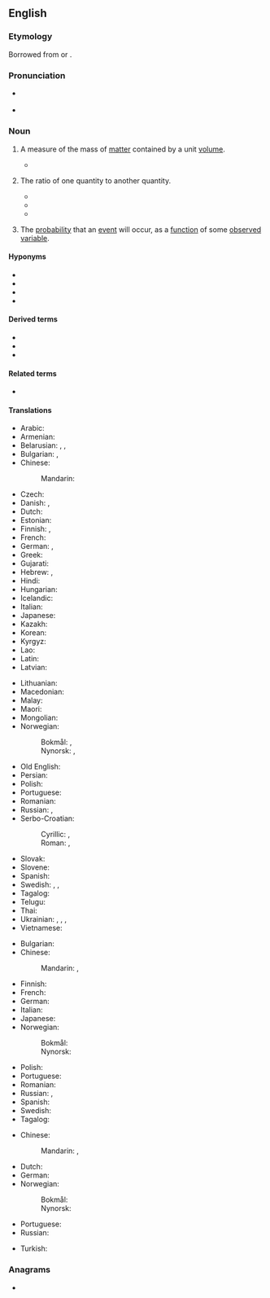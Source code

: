 ==English==
{{wikipedia}}

===Etymology===
Borrowed from {{bor|en|frm|densité}} or {{bor|en|la|densitas}}.

===Pronunciation===
* {{a|UK}} {{IPA|/ˈdɛn.sɪ.ti/|/ˈdɛn.sə.ti/|lang=en}}
* {{a|US}} {{IPA|/ˈdɛn.sə.ti/|[ˈdɛn.sə.ɾi]|lang=en}}

===Noun===
{{en-noun|~|densities}}

# {{senseid|en|physics: amount of matter contained by a given volume}}{{lb|en|physics}} A measure of the mass of [[matter]] contained by a unit [[volume]].
#* {{quote-magazine|year=2013|month=May-June|author=Kevin Heng
|title=[http://www.americanscientist.org/issues/pub/2013/3/why-does-nature-form-exoplanets-easily Why Does Nature Form Exoplanets Easily?]
|volume=101|issue=3|page=184|magazine={{w|American Scientist}}
|passage=In the past two years, NASA’s Kepler Space Telescope has located nearly 3,000 exoplanet candidates ranging from sub-Earth-sized minions to gas giants that dwarf our own Jupiter. Their '''densities''' range from that of styrofoam to iron.}}
# {{senseid|en|number of particles or other quantity contained by a given volume}}The ratio of one quantity to another quantity.
#* {{quote-text|year=2007|author=Lisa Akbari|title=Every Woman's Guide to Beautiful Hair at Any Age|page=37|url=https://books.google.com/books?id=y_fJX5VqTAkC&lpg=PA38&dq=%22your%20density%22&pg=PA37#v=onepage&q=%22density%22&f=false|passage='''Density''', which is genetically linked, deals with the number of strands per square inch on your scalp. Normal '''density''' can range from slight to substantial, varying from person to person.}}
#* {{quote-text|year=2010|author=Alyssa Ast|title=The Fundamentals of SEO for the Average Joe|page=23|url=https://books.google.com/books?id=2-ByAgAAQBAJ&lpg=PA23&dq=%22your%20density%22&pg=PA23#v=onepage&q=density&f=false|passage=It is vital to use proper keyword '''density''' because if your '''density''' is too low, your SERP's ranking decreases.}}
#* {{quote-text|year=2010|author=Neil Gillespie|title=Discover Your Core, Then Go for More|page=42|url=https://books.google.com/books?id=XtAcAgAAQBAJ&lpg=PA40&dq=%22your%20density%22&pg=PA42#v=onepage&q=density&f=false|passage=Let's say you get a new customer across town and you don't have any other customers over there. You still need to be competitive with price, but it costs too much money to send crews or a serviceman to one account across town. You need to get more customers over there for margins to exceed the costs of going over there. Once you hit a certain '''density''', you're in the black.}}
#: {{ux|en|The number of particles per unit volume of a specified volume can be considered to be the particle '''density''' for the specified volume.}}
# {{senseid|en|probability}}The [[probability]] that an [[event]] will occur, as a [[function]] of some [[observe]]d [[variable]].

====Hyponyms====
* {{l|en|charge density}}
* {{l|en|energy density}}
* {{l|en|electron density}}
* {{l|en|freight density}}

====Derived terms====
* {{l|en|high-density}}
* {{l|en|medium-density}}
* {{l|en|low-density}}

====Related terms====
* {{l|en|dense}}

====Translations====
{{trans-top|physics: amount of matter contained by a given volume}}
* Arabic: {{t+|ar|كَثَافَة|f}}
* Armenian: {{t+|hy|խտություն}}
* Belarusian: {{t|be|шчы́льнасць|f}}, {{t|be|густата́|f}}, {{t|be|гушчыня́|f}}
* Bulgarian: {{t+|bg|плъ̀тност|f}}, {{t+|bg|гъстота́|f}}
* Chinese:
*: Mandarin: {{t+|cmn|密度|tr=mìdù|sc=Hani}}
* Czech: {{t+|cs|hustota|f}}
* Danish: {{t+|da|massefylde|c}}, {{t|da|densitet|c}}
* Dutch: {{t+|nl|dichtheid|f}}
* Estonian: {{t|et|tihedus}}
* Finnish: {{t+|fi|tiheys}}, {{t+|fi|ominaispaino}}
* French: {{t+|fr|densité|f}}
* German: {{t+|de|Dichte|f}}, {{t|de|Massendichte|f}}
* Greek: {{t+|el|πυκνότητα|f}}
* Gujarati: {{t|gu|ઘનતા|f}}
* Hebrew: {{t+|he|צפיפות החומר|m}}, {{t+|he|צְפִיפוּת|f|tr=ts'fifut}}
* Hindi: {{t+|hi|घनत्व|m}}
* Hungarian: {{t+|hu|sűrűség}}
* Icelandic: {{t|is|þéttleiki|m}}
* Italian: {{t+|it|densità|f}}
* Japanese: {{t+|ja|密度|tr=みつど, mitsudo}}
* Kazakh: {{t|kk|тығыздық}}
* Korean: {{t+|ko|밀도}}
* Kyrgyz: {{t+|ky|тыгыздык}}
* Lao: {{t|lo|ຄວາມ​ຫນາ​ແຫນ້ນ|tr=khuām nā nǣn}}
* Latin: {{t+|la|densitas|f}}
* Latvian: {{t|lv|blīvums|m}}
{{trans-mid}}
* Lithuanian: {{t|lt|tankis|m}}
* Macedonian: {{t|mk|густина|f}}
* Malay: {{t|ms|ketumpatan}}
* Maori: {{t|mi|kiato}}
* Mongolian: {{t+|mn|нягт}}
* Norwegian:
*: Bokmål: {{t|nb|massetetthet|m|f}}, {{t|nb|densitet|m}}
*: Nynorsk: {{t|nn|massetettleik|m}}, {{t|nn|densitet|m}}
* Old English: {{t|ang|þicnes|f}}
* Persian: {{t+|fa|چگالی|tr=čegâli}}
* Polish: {{t+|pl|gęstość|f}}
* Portuguese: {{t+|pt|densidade|f}}
* Romanian: {{t+|ro|densitate|f}}
* Russian: {{t+|ru|пло́тность|f}}, {{t+|ru|густота́|f}}
* Serbo-Croatian:
*: Cyrillic: {{t|sh|густина|f}}, {{t|sh|густоћа|f}}
*: Roman: {{t+|sh|gustina|f}}, {{t+|sh|gustoća|f}}
* Slovak: {{t|sk|hustota|f}}
* Slovene: {{t+|sl|gostota|f}}
* Spanish: {{t+|es|densidad|f}}
* Swedish: {{t+|sv|täthet}}, {{t|sv|massvolym|c}}, {{t+|sv|densitet|c}}
* Tagalog: {{t|tl|kasiksikan}}
* Telugu: {{t+|te|సాంద్రత|tr=saandratha}}
* Thai: {{t+|th|ความหนาแน่น}}
* Ukrainian: {{t|uk|щі́льність|f}}, {{t|uk|густота́|f}}, {{t+|uk|густина́|f}}, {{t|uk|гу́стість|f}}
* Vietnamese: {{t|vi|khối lượng riêng}}
{{trans-bottom}}

{{trans-top|number of particles or other quantity contained by a given volume}}
* Bulgarian: {{t+|bg|плъ̀тност|f}}
* Chinese:
*: Mandarin: {{t+|cmn|濃度|sc=Hani}}, {{t+|cmn|浓度|tr=nóngdù|sc=Hani}}
* Finnish: {{t+|fi|tiheys}}
* French: {{t+|fr|densité}}
* German: {{t+|de|Dichte|f}}
* Italian: {{t+|it|densità|f}}
* Japanese: {{t+|ja|濃度|tr=のうど, nōdo}}
* Norwegian:
*: Bokmål: {{t|nb|tetthet|m|f}}
*: Nynorsk: {{t|nn|tettleik|m}}
{{trans-mid}}
* Polish: {{t+|pl|gęstość|f}}
* Portuguese: {{t+|pt|densidade|f}}
* Romanian: {{t+|ro|densitate|f}}
* Russian: {{t+|ru|пло́тность|f}}, {{t+|ru|густота́|f}}
* Spanish: {{t+|es|densidad}}
* Swedish: {{t+|sv|täthet}}
* Tagalog: {{t|tl|kasiksikan}}
{{trans-bottom}}

{{trans-top|probability}}
* Chinese:
*: Mandarin: {{t+|cmn|可能性|tr=kěnéngxìng}}, {{t+|cmn|概率|tr=gàilǜ}}
* Dutch: {{t+|nl|waarschijnlijkheid|f}}
* German: {{t+|de|Wahrscheinlichkeit|f}}
* Norwegian:
*: Bokmål: {{t|nb|sannsynlighetstetthet|m|f}}
*: Nynorsk: {{t|nn|sannsynstettleik|m}}
{{trans-mid}}
* Portuguese: {{t+|pt|densidade|f}}
* Russian: {{t+|ru|вероя́тность|f}}
{{trans-bottom}}

{{checktrans-top}}
* Turkish: {{t+check|tr|yoğunluk}}
{{trans-mid}}
{{trans-bottom}}

===Anagrams===
* {{anagrams|en|Destiny|destiny}}